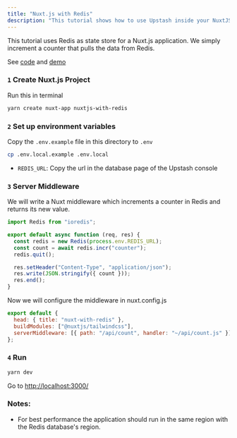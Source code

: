 ```yaml
---
title: "Nuxt.js with Redis"
description: "This tutorial shows how to use Upstash inside your NuxtJS application."
---
```


This tutorial uses Redis as state store for a Nuxt.js application. We simply
increment a counter that pulls the data from Redis.

See [code](https://github.com/upstash/examples/tree/master/examples/nuxt-with-redis) and
[demo](https://nuxt-with-redis.vercel.app)

### `1` Create Nuxt.js Project

Run this in terminal

```bash
yarn create nuxt-app nuxtjs-with-redis
```

### `2` Set up environment variables

Copy the `.env.example` file in this directory to `.env`

```bash
cp .env.local.example .env.local
```

- `REDIS_URL`: Copy the url in the database page of the Upstash console

<Snippet file="redis/ioredisnote.mdx" />

### `3` Server Middleware

We will write a Nuxt middleware which increments a counter in Redis and returns
its new value.

```javascript title="api/count.js"
import Redis from "ioredis";

export default async function (req, res) {
  const redis = new Redis(process.env.REDIS_URL);
  const count = await redis.incr("counter");
  redis.quit();

  res.setHeader("Content-Type", "application/json");
  res.write(JSON.stringify({ count }));
  res.end();
}
```

Now we will configure the middleware in nuxt.config.js

```javascript {4} title="nuxt.config.js"
export default {
  head: { title: "nuxt-with-redis" },
  buildModules: ["@nuxtjs/tailwindcss"],
  serverMiddleware: [{ path: "/api/count", handler: "~/api/count.js" }],
};
```

### `4` Run

```bash
yarn dev
```

Go to [http://localhost:3000/](http://localhost:3000)

### Notes:

- For best performance the application should run in the same region with the
  Redis database's region.
